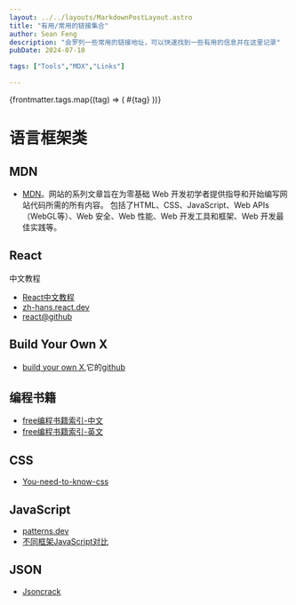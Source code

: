 ```yaml
---
layout: ../../layouts/MarkdownPostLayout.astro
title: "有用/常用的链接集合"
author: Sean Feng
description: "会罗列一些常用的链接地址，可以快速找到一些有用的信息并在这里记录"
pubDate: 2024-07-10

tags: ["Tools","MDX","Links"]

---
```


<div className="flex justify-center flex-wrap gap-2 mb-4">
  {frontmatter.tags.map((tag) => (
    <span key={tag} className="inline-block bg-gray-200 rounded-full px-3 py-1 text-sm font-semibold text-gray-700">
      #{tag}
    </span>
  ))}
</div>

# 语言框架类
## MDN
- [MDN](https://developer.mozilla.org/zh-CN/)。网站的系列文章旨在为零基础 Web 开发初学者提供指导和开始编写网站代码所需的所有内容。
包括了HTML、CSS、JavaScript、Web APIs（WebGL等）、Web 安全、Web 性能、Web 开发工具和框架、Web 开发最佳实践等。

## React
中文教程
- [React中文教程](https://react.docschina.org/learn)
- [zh-hans.react.dev](https://zh-hans.legacy.reactjs.org/tutorial/tutorial.html)
- [react@github](https://github.com/facebook/react)

## Build Your Own X
- [build your own X](https://build-your-own-x.vercel.app),它的[github](https://github.com/codecrafters-io/build-your-own-x?tab=readme-ov-file)

## 编程书籍
- [free编程书籍索引-中文](https://github.com/EbookFoundation/free-programming-books)
- [free编程书籍索引-英文](https://github.com/EbookFoundation/free-programming-books/blob/master/free-programming-books.md)

## CSS
- [You-need-to-know-css](https://lhammer.cn/You-need-to-know-css/#/)

## JavaScript
- [patterns.dev](https://patterns.dev/)
- [不同框架JavaScript对比](https://component-party.lainbo.com/)

## JSON
- [Jsoncrack](https://jsoncrack.com/)
